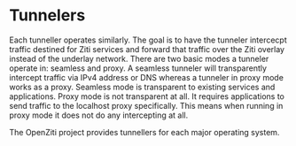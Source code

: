 
# Tunnelers

<TunnelerOverviewMd />

Each tunneller operates similarly. The goal is to have the tunneler intercecpt traffic destined for Ziti
services and forward that traffic over the Ziti overlay instead of the underlay network.  There are two basic modes a
tunneler operate in: seamless and proxy. A seamless tunneler will transparently intercept traffic via IPv4 address or
DNS whereas a tunneler in proxy mode works as a proxy. Seamless mode is transparent to existing services and
applications. Proxy mode is not transparent at all. It requires applications to send traffic to the localhost proxy
specifically. This means when running in proxy mode it does not do any intercepting at all.

The OpenZiti project provides tunnellers for each major operating system.

<LinuxMd />
<WinMd />
<AndroidMd />
<IosMd />
<MacosMd />
